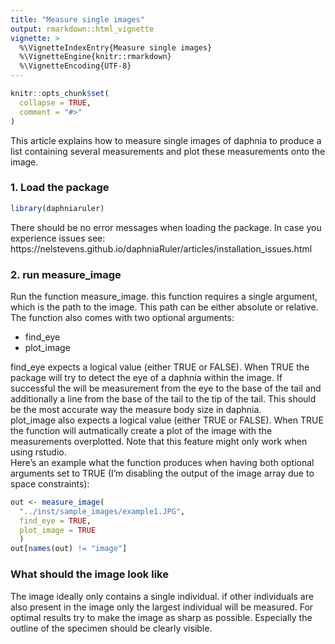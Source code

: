 ---
title: "Measure single images"
output: rmarkdown::html_vignette
vignette: >
  %\VignetteIndexEntry{Measure single images}
  %\VignetteEngine{knitr::rmarkdown}
  %\VignetteEncoding{UTF-8}
---

```{r, include = FALSE}
knitr::opts_chunk$set(
  collapse = TRUE,
  comment = "#>"
)
```
This article explains how to measure single images of daphnia to produce a list
containing several measurements and plot these measurements onto the image.

### 1. Load the package
```{r setup}
library(daphniaruler)
```
There should be no error messages when loading the package. In case you experience
issues see:  
https://nelstevens.github.io/daphniaRuler/articles/installation_issues.html

### 2. run measure_image
Run the function measure_image. this function requires a single argument, which
is the path to the image. This path can be either absolute or relative.
The function also comes with two optional arguments:  

* find_eye
* plot_image

find_eye expects a logical value (either TRUE or FALSE). When TRUE the package
will try to detect the eye of a daphnia within the image. If successful the will
be measurement from the eye to the base of the tail and additionally a line from 
the base of the tail to the tip of the tail. This should be the most accurate 
way the measure body size in daphnia.  
plot_image also expects a logical value (either TRUE or FALSE). When TRUE the
function will autmatically create a plot of the image with the measurements 
overplotted. Note that this feature might only work when using rstudio.  
Here's an example what the function produces when having both optional arguments
set to TRUE (I'm disabling the output of the image array due to space constraints):  
```{r echo=TRUE, fig.width=6}
out <- measure_image(
  "../inst/sample_images/example1.JPG",
  find_eye = TRUE,
  plot_image = TRUE
  )
out[names(out) != "image"]
```


### What should the image look like
The image ideally only contains a single individual. if other individuals are also
present in the image only the largest individual will be measured. For optimal 
results try to make the image as sharp as possible. Especially the outline of
the specimen should be clearly visible.
